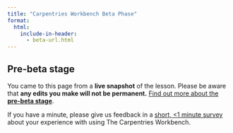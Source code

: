 ```yaml
---
title: "Carpentries Workbench Beta Phase"
format:
  html:
    include-in-header:
      - beta-url.html
---
```


## Pre-beta stage

You came to this page from a **live snapshot** of the lesson. Please be aware
that **any edits you make will not be permanent.**
[Find out more about the **pre-beta stage**](../beta-phase.html#pre-beta).

::: {.callout-tip appearance="simple"}

If you have a minute, please give us feedback in a 
[short, <1 minute survey](https://carpentries.typeform.com/to/KRBl4IZM)
about your experience with using The Carpentries Workbench.

:::

::: {#edit-url}

:::



